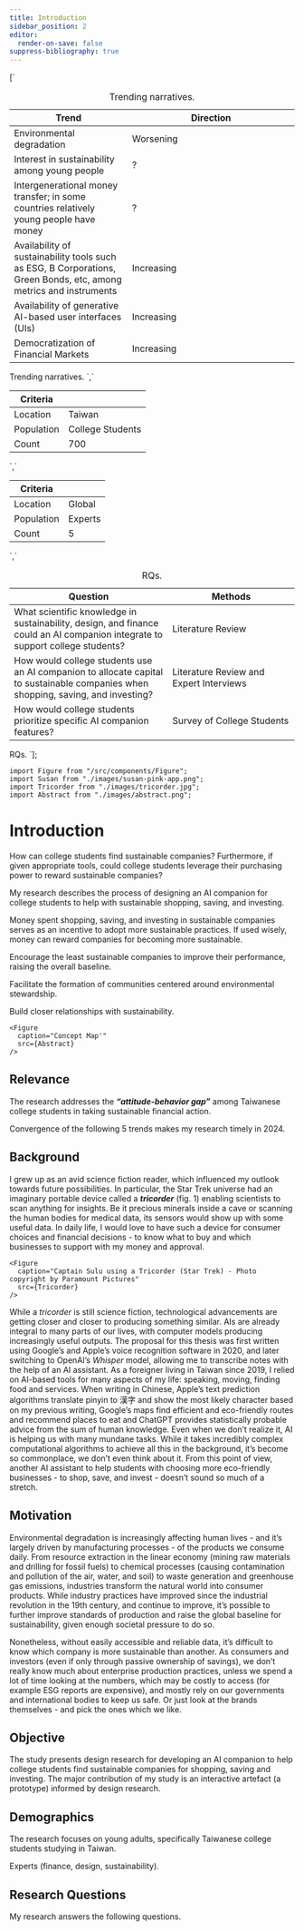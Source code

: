 ```yaml
---
title: Introduction
sidebar_position: 2
editor:
  render-on-save: false
suppress-bibliography: true
---
```





[`
<table>
<caption>Trending narratives.</caption>
<colgroup>
<col style="width: 41%" />
<col style="width: 58%" />
</colgroup>
<thead>
<tr class="header">
<th>Trend</th>
<th>Direction</th>
</tr>
</thead>
<tbody>
<tr class="odd">
<td>Environmental degradation</td>
<td>Worsening</td>
</tr>
<tr class="even">
<td>Interest in sustainability among young people</td>
<td>?</td>
</tr>
<tr class="odd">
<td>Intergenerational money transfer; in some countries relatively young people have money</td>
<td>?</td>
</tr>
<tr class="even">
<td>Availability of sustainability tools such as ESG, B Corporations, Green Bonds, etc, among metrics and instruments</td>
<td>Increasing</td>
</tr>
<tr class="odd">
<td>Availability of generative AI-based user interfaces (UIs)</td>
<td>Increasing</td>
</tr>
<tr class="even">
<td>Democratization of Financial Markets</td>
<td>Increasing</td>
</tr>
</tbody>
</table>
Trending narratives.
`,`
<table>
<thead>
<tr class="header">
<th>Criteria</th>
<th></th>
</tr>
</thead>
<tbody>
<tr class="odd">
<td>Location</td>
<td>Taiwan</td>
</tr>
<tr class="even">
<td>Population</td>
<td>College Students</td>
</tr>
<tr class="odd">
<td>Count</td>
<td>700</td>
</tr>
</tbody>
</table>
`,`
<table>
<thead>
<tr class="header">
<th>Criteria</th>
<th></th>
</tr>
</thead>
<tbody>
<tr class="odd">
<td>Location</td>
<td>Global</td>
</tr>
<tr class="even">
<td>Population</td>
<td>Experts</td>
</tr>
<tr class="odd">
<td>Count</td>
<td>5</td>
</tr>
</tbody>
</table>
`,`
<table>
<caption>RQs.</caption>
<colgroup>
<col style="width: 55%" />
<col style="width: 44%" />
</colgroup>
<thead>
<tr class="header">
<th>Question</th>
<th>Methods</th>
</tr>
</thead>
<tbody>
<tr class="odd">
<td>What scientific knowledge in sustainability, design, and finance could an AI companion integrate to support college students?</td>
<td>Literature Review</td>
</tr>
<tr class="even">
<td>How would college students use an AI companion to allocate capital to sustainable companies when shopping, saving, and investing?</td>
<td>Literature Review and Expert Interviews</td>
</tr>
<tr class="odd">
<td>How would college students prioritize specific AI companion features?</td>
<td>Survey of College Students</td>
</tr>
</tbody>
</table>
RQs.
`];

````mdx-code-block
import Figure from "/src/components/Figure";
import Susan from "./images/susan-pink-app.png";
import Tricorder from "./images/tricorder.jpg";
import Abstract from "./images/abstract.png";
````

# Introduction

How can college students find sustainable companies? Furthermore, if
given appropriate tools, could college students leverage their
purchasing power to reward sustainable companies?

My research describes the process of designing an AI companion for
college students to help with sustainable shopping, saving, and
investing.

Money spent shopping, saving, and investing in sustainable companies
serves as an incentive to adopt more sustainable practices. If used
wisely, money can reward companies for becoming more sustainable.

Encourage the least sustainable companies to improve their performance,
raising the overall baseline.

Facilitate the formation of communities centered around environmental
stewardship.

Build closer relationships with sustainability.

````mdx-code-block
<Figure
  caption="Concept Map'"
  src={Abstract}
/>
````

## Relevance

The research addresses the ***“attitude-behavior gap”*** among Taiwanese
college students in taking sustainable financial action.

Convergence of the following 5 trends makes my research timely in 2024.

<div dangerouslySetInnerHTML={{ __html: quartoRawHtml[0] }} />

## Background

I grew up as an avid science fiction reader, which influenced my outlook
towards future possibilities. In particular, the Star Trek universe had
an imaginary portable device called a ***tricorder*** (fig. 1) enabling
scientists to scan anything for insights. Be it precious minerals inside
a cave or scanning the human bodies for medical data, its sensors would
show up with some useful data. In daily life, I would love to have such
a device for consumer choices and financial decisions - to know what to
buy and which businesses to support with my money and approval.

````mdx-code-block
<Figure
  caption="Captain Sulu using a Tricorder (Star Trek) - Photo copyright by Paramount Pictures"
  src={Tricorder}
/>
````

While a *tricorder* is still science fiction, technological advancements
are getting closer and closer to producing something similar. AIs are
already integral to many parts of our lives, with computer models
producing increasingly useful outputs. The proposal for this thesis was
first written using Google’s and Apple’s voice recognition software in
2020, and later switching to OpenAI’s *Whisper* model, allowing me to
transcribe notes with the help of an AI assistant. As a foreigner living
in Taiwan since 2019, I relied on AI-based tools for many aspects of my
life: speaking, moving, finding food and services. When writing in
Chinese, Apple’s text prediction algorithms translate pinyin to 漢字 and
show the most likely character based on my previous writing, Google’s
maps find efficient and eco-friendly routes and recommend places to eat
and ChatGPT provides statistically probable advice from the sum of human
knowledge. Even when we don’t realize it, AI is helping us with many
mundane tasks. While it takes incredibly complex computational
algorithms to achieve all this in the background, it’s become so
commonplace, we don’t even think about it. From this point of view,
another AI assistant to help students with choosing more eco-friendly
businesses - to shop, save, and invest - doesn’t sound so much of a
stretch.

## Motivation

Environmental degradation is increasingly affecting human lives - and
it’s largely driven by manufacturing processes - of the products we
consume daily. From resource extraction in the linear economy (mining
raw materials and drilling for fossil fuels) to chemical processes
(causing contamination and pollution of the air, water, and soil) to
waste generation and greenhouse gas emissions, industries transform the
natural world into consumer products. While industry practices have
improved since the industrial revolution in the 19th century, and
continue to improve, it’s possible to further improve standards of
production and raise the global baseline for sustainability, given
enough societal pressure to do so.

Nonetheless, without easily accessible and reliable data, it’s difficult
to know which company is more sustainable than another. As consumers and
investors (even if only through passive ownership of savings), we don’t
really know much about enterprise production practices, unless we spend
a lot of time looking at the numbers, which may be costly to access (for
example ESG reports are expensive), and mostly rely on our governments
and international bodies to keep us safe. Or just look at the brands
themselves - and pick the ones which we like.

## Objective

The study presents design research for developing an AI companion to
help college students find sustainable companies for shopping, saving
and investing. The major contribution of my study is an interactive
artefact (a prototype) informed by design research.

## Demographics

The research focuses on young adults, specifically Taiwanese college
students studying in Taiwan.

<div dangerouslySetInnerHTML={{ __html: quartoRawHtml[1] }} />

Experts (finance, design, sustainability).

<div dangerouslySetInnerHTML={{ __html: quartoRawHtml[2] }} />

## Research Questions

My research answers the following questions.

<div dangerouslySetInnerHTML={{ __html: quartoRawHtml[3] }} />
